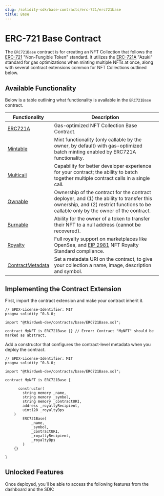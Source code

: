 ---
slug: /solidity-sdk/base-contracts/erc-721/erc721base
title: Base
---


# ERC-721 Base Contract

The `ERC721Base` contract is for creating an NFT Collection that follows the [ERC-721](https://eips.ethereum.org/EIPS/eip-721)
"Non-Fungible Token" standard. It utilizes the [ERC-721A](https://www.azuki.com/erc721a) "Azuki" standard for gas optimizations when minting multiple NFTs at once,
along with several contract extensions common for NFT Collections outlined below.

## Available Functionality

Below is a table outlining what functionality is available in the `ERC721Base` contract.

| Functionality                                                          | Description                                                                                                                                                                       |
| ---------------------------------------------------------------------- | --------------------------------------------------------------------------------------------------------------------------------------------------------------------------------- |
| [ERC721A](https://www.erc721a.org/)                                    | Gas-optimized NFT Collection Base Contract.                                                                                                                                       |
| [Mintable](/solidity-sdk/contract-extensions/mintable)                 | Mint functionality (only callable by the owner, by default) with gas-optimized batch minting enabled by ERC721A functionality.                                                    |
| [Multicall](/solidity-sdk/contract-extensions/multicall)               | Capability for better developer experience for your contract; the ability to batch together multiple contract calls in a single call.                                             |
| [Ownable](/solidity-sdk/contract-extensions/ownable)                   | Ownership of the contract for the contract deployer, and (1) the ability to transfer this ownership, and (2) restrict functions to be callable only by the owner of the contract. |
| [Burnable](/solidity-sdk/contract-extensions/burnable)                 | Ability for the owner of a token to transfer their NFT to a null address (cannot be recovered).                                                                                   |
| [Royalty](/solidity-sdk/contract-extensions/royalty)                   | Full royalty support on marketplaces like OpenSea, and [EIP 2981](https://eips.ethereum.org/EIPS/eip-2981) NFT Royalty Standard compliance.                                       |
| [ContractMetadata](/solidity-sdk/contract-extensions/contractmetadata) | Set a metadata URI on the contract, to give your collection a name, image, description and symbol.                                                                                |

## Implementing the Contract Extension

First, import the contract extension and make your contract inherit it.

```solidity
// SPDX-License-Identifier: MIT
pragma solidity ^0.8.0;

import "@thirdweb-dev/contracts/base/ERC721Base.sol";

contract MyNFT is ERC721Base {} // Error: Contract "MyNFT" should be marked as abstract.
```

Add a constructor that configures the contract-level metadata when you deploy the contract.

```solidity
// SPDX-License-Identifier: MIT
pragma solidity ^0.8.0;

import "@thirdweb-dev/contracts/base/ERC721Base.sol";

contract MyNFT is ERC721Base {

	  constructor(
        string memory _name,
        string memory _symbol,
        string memory _contractURI,
        address _royaltyRecipient,
        uint128 _royaltyBps
    )
        ERC721Base(
            _name,
            _symbol,
            _contractURI,
            _royaltyRecipient,
            _royaltyBps
        )
    {}

}
```

## Unlocked Features

Once deployed, you'll be able to access the following features from the dashboard and the SDK:

<div className="row" style={{marginBottom:24}}>

<div className="col col--12" style={{ marginTop: 8 }}>
  <QuickstartCard
    name="Available ERC721Base Functions"
    link="/pre-built-contracts/nft-collection"
    image="/assets/icons/nft.png"
  />
</div>

</div>
